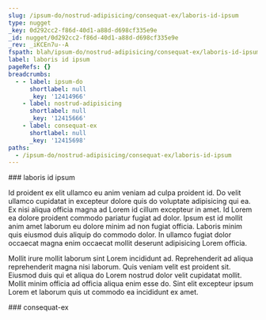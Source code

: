 ```yaml
---
slug: /ipsum-do/nostrud-adipisicing/consequat-ex/laboris-id-ipsum
type: nugget
_key: 0d292cc2-f86d-40d1-a88d-d698cf335e9e
_id: nugget/0d292cc2-f86d-40d1-a88d-d698cf335e9e
_rev: _iKCEn7u--A
fspath: blah/ipsum-do/nostrud-adipisicing/consequat-ex/laboris-id-ipsum.md
label: laboris id ipsum
pageRefs: {}
breadcrumbs:
  - - label: ipsum-do
      shortlabel: null
      _key: '12414966'
    - label: nostrud-adipisicing
      shortlabel: null
      _key: '12415666'
    - label: consequat-ex
      shortlabel: null
      _key: '12415698'
paths:
  - /ipsum-do/nostrud-adipisicing/consequat-ex/laboris-id-ipsum
---
```


<NuggetArea>
<Nugget slug="/ipsum-do/nostrud-adipisicing/consequat-ex/laboris-id-ipsum" type="nugget" _key="0d292cc2-f86d-40d1-a88d-d698cf335e9e" _id="nugget/0d292cc2-f86d-40d1-a88d-d698cf335e9e" _rev="_iKCEn7u--A" fspath="blah/ipsum-do/nostrud-adipisicing/consequat-ex/laboris-id-ipsum.md" label="laboris id ipsum" paths="/ipsum-do/nostrud-adipisicing/consequat-ex/laboris-id-ipsum">
<NuggetBody>
### laboris id ipsum

Id proident ex elit ullamco eu anim veniam ad culpa proident id. Do velit ullamco cupidatat in excepteur dolore quis do voluptate adipisicing qui ea. Ex nisi aliqua officia magna ad Lorem id cillum excepteur in amet. Id Lorem ea dolore proident commodo pariatur fugiat ad dolor. Ipsum est id mollit anim amet laborum eu dolore minim ad non fugiat officia. Laboris minim quis eiusmod duis aliquip do commodo dolor. In ullamco fugiat dolor occaecat magna enim occaecat mollit deserunt adipisicing Lorem officia.

Mollit irure mollit laborum sint Lorem incididunt ad. Reprehenderit ad aliqua reprehenderit magna nisi laborum. Quis veniam velit est proident sit. Eiusmod duis qui et aliqua do Lorem nostrud dolor velit cupidatat mollit. Mollit minim officia ad officia aliqua enim esse do. Sint elit excepteur ipsum Lorem et laborum quis ut commodo ea incididunt ex amet.

</NuggetBody>
<Breadcrumbs>
<Crumbs>
<Crumb _key="12414966" label="ipsum-do" /><Crumb _key="12415666" label="nostrud-adipisicing" /><Crumb _key="12415698" label="consequat-ex" />
</Crumbs>
</Breadcrumbs>
</Nugget>

<NuggetsInbound>
</NuggetsInbound>
<NuggetsOutbound>
</NuggetsOutbound>
</NuggetArea>
<PassagesInbound>
<Passage direction="inbound" type="passage" _key="12415698" _id="passage/12415698" _rev="_iKCEn7u---" label="consequat-ex" passage="consequat-ex" fspath="blah/ipsum-do/nostrud-adipisicing/consequat-ex" paths="/ipsum-do/nostrud-adipisicing/consequat-ex" slug="/ipsum-do/nostrud-adipisicing/consequat-ex">
<NuggetBody>
### consequat-ex

</NuggetBody>
<Breadcrumbs>
<Crumbs>
<Crumb _key="12414966" label="ipsum-do" /><Crumb _key="12415666" label="nostrud-adipisicing" />
</Crumbs>
</Breadcrumbs>
</Passage>

</PassagesInbound>
<PassagesOutbound>
</PassagesOutbound>